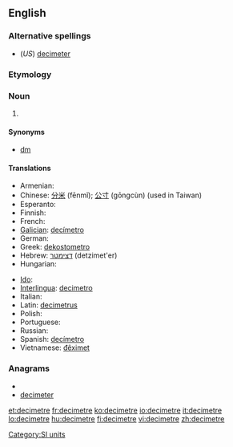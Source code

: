 {{also|décimètre}}
==English==

===Alternative spellings===
* (''US'') [[decimeter]]

===Etymology===
{{prefix|deci|metre}}

===Noun===
{{en-noun}}

# {{SI-unit|deci|metre|length}}

====Synonyms====
*[[dm]]

====Translations====
{{trans-top|one-tenth of a metre}}
* Armenian: {{t-|hy|դեցիմետր|tr=dec'imetr}}
* Chinese: [[分米]] (fēnmǐ); [[公寸]] (gōngcùn) (used in Taiwan)
* Esperanto: {{t-|eo|decimetro|xs=Esperanto}}
* Finnish: {{t-|fi|desimetri}}
* French: {{t+|fr|décimètre|m}}
* [[Galician]]: [[decímetro]] {{m}}
* German: {{t+|de|Dezimeter}}
* Greek: [[dekostometro]]
* Hebrew: [[דצימטר]] (detzimet'er)
* Hungarian: {{t+|hu|deciméter}}
{{trans-mid}}
* [[Ido]]: {{t+|io|decimetro|xs=Ido}}
* [[Interlingua]]: [[decimetro]]
* Italian: {{t+|it|decimetro|m}}
* Latin: [[decimetrus]]
* Polish: {{t-|pl|decymetr|m}}
* Portuguese: {{t+|pt|decímetro|m}}
* Russian: {{t|ru|дециметр|m|tr=decimétr}}
* Spanish: [[decímetro]] {{m}}
* Vietnamese: [[đêximet]]
{{trans-bottom}}

===Anagrams===
* {{alphagram|cdeeeimrt}}
* [[decimeter#English|decimeter]]


[[Category:SI units]]

[[et:decimetre]]
[[fr:decimetre]]
[[ko:decimetre]]
[[io:decimetre]]
[[it:decimetre]]
[[lo:decimetre]]
[[hu:decimetre]]
[[fi:decimetre]]
[[vi:decimetre]]
[[zh:decimetre]]